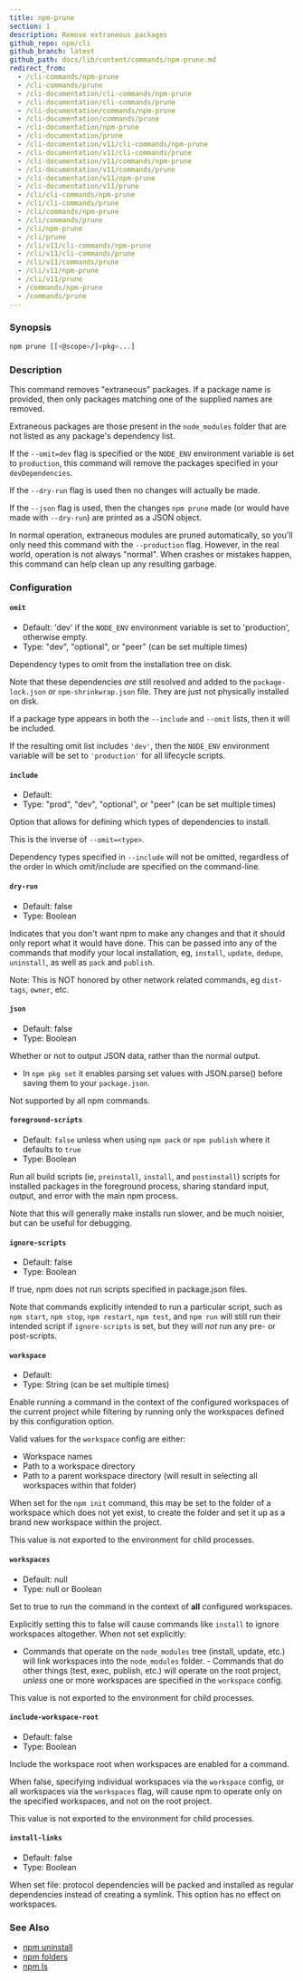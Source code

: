 ```yaml
---
title: npm-prune
section: 1
description: Remove extraneous packages
github_repo: npm/cli
github_branch: latest
github_path: docs/lib/content/commands/npm-prune.md
redirect_from:
  - /cli-commands/npm-prune
  - /cli-commands/prune
  - /cli-documentation/cli-commands/npm-prune
  - /cli-documentation/cli-commands/prune
  - /cli-documentation/commands/npm-prune
  - /cli-documentation/commands/prune
  - /cli-documentation/npm-prune
  - /cli-documentation/prune
  - /cli-documentation/v11/cli-commands/npm-prune
  - /cli-documentation/v11/cli-commands/prune
  - /cli-documentation/v11/commands/npm-prune
  - /cli-documentation/v11/commands/prune
  - /cli-documentation/v11/npm-prune
  - /cli-documentation/v11/prune
  - /cli/cli-commands/npm-prune
  - /cli/cli-commands/prune
  - /cli/commands/npm-prune
  - /cli/commands/prune
  - /cli/npm-prune
  - /cli/prune
  - /cli/v11/cli-commands/npm-prune
  - /cli/v11/cli-commands/prune
  - /cli/v11/commands/prune
  - /cli/v11/npm-prune
  - /cli/v11/prune
  - /commands/npm-prune
  - /commands/prune
---
```


### Synopsis

```bash
npm prune [[<@scope>/]<pkg>...]
```

### Description

This command removes "extraneous" packages. If a package name is provided, then only packages matching one of the supplied names are removed.

Extraneous packages are those present in the `node_modules` folder that are not listed as any package's dependency list.

If the `--omit=dev` flag is specified or the `NODE_ENV` environment variable is set to `production`, this command will remove the packages specified in your `devDependencies`.

If the `--dry-run` flag is used then no changes will actually be made.

If the `--json` flag is used, then the changes `npm prune` made (or would have made with `--dry-run`) are printed as a JSON object.

In normal operation, extraneous modules are pruned automatically, so you'll only need this command with the `--production` flag. However, in the real world, operation is not always "normal". When crashes or mistakes happen, this command can help clean up any resulting garbage.

### Configuration

#### `omit`

- Default: 'dev' if the `NODE_ENV` environment variable is set to 'production', otherwise empty.
- Type: "dev", "optional", or "peer" (can be set multiple times)

Dependency types to omit from the installation tree on disk.

Note that these dependencies _are_ still resolved and added to the `package-lock.json` or `npm-shrinkwrap.json` file. They are just not physically installed on disk.

If a package type appears in both the `--include` and `--omit` lists, then it will be included.

If the resulting omit list includes `'dev'`, then the `NODE_ENV` environment variable will be set to `'production'` for all lifecycle scripts.

#### `include`

- Default:
- Type: "prod", "dev", "optional", or "peer" (can be set multiple times)

Option that allows for defining which types of dependencies to install.

This is the inverse of `--omit=<type>`.

Dependency types specified in `--include` will not be omitted, regardless of the order in which omit/include are specified on the command-line.

#### `dry-run`

- Default: false
- Type: Boolean

Indicates that you don't want npm to make any changes and that it should only report what it would have done. This can be passed into any of the commands that modify your local installation, eg, `install`, `update`, `dedupe`, `uninstall`, as well as `pack` and `publish`.

Note: This is NOT honored by other network related commands, eg `dist-tags`, `owner`, etc.

#### `json`

- Default: false
- Type: Boolean

Whether or not to output JSON data, rather than the normal output.

- In `npm pkg set` it enables parsing set values with JSON.parse() before saving them to your `package.json`.

Not supported by all npm commands.

#### `foreground-scripts`

- Default: `false` unless when using `npm pack` or `npm publish` where it defaults to `true`
- Type: Boolean

Run all build scripts (ie, `preinstall`, `install`, and `postinstall`) scripts for installed packages in the foreground process, sharing standard input, output, and error with the main npm process.

Note that this will generally make installs run slower, and be much noisier, but can be useful for debugging.

#### `ignore-scripts`

- Default: false
- Type: Boolean

If true, npm does not run scripts specified in package.json files.

Note that commands explicitly intended to run a particular script, such as `npm start`, `npm stop`, `npm restart`, `npm test`, and `npm run` will still run their intended script if `ignore-scripts` is set, but they will _not_ run any pre- or post-scripts.

#### `workspace`

- Default:
- Type: String (can be set multiple times)

Enable running a command in the context of the configured workspaces of the current project while filtering by running only the workspaces defined by this configuration option.

Valid values for the `workspace` config are either:

- Workspace names
- Path to a workspace directory
- Path to a parent workspace directory (will result in selecting all workspaces within that folder)

When set for the `npm init` command, this may be set to the folder of a workspace which does not yet exist, to create the folder and set it up as a brand new workspace within the project.

This value is not exported to the environment for child processes.

#### `workspaces`

- Default: null
- Type: null or Boolean

Set to true to run the command in the context of **all** configured workspaces.

Explicitly setting this to false will cause commands like `install` to ignore workspaces altogether. When not set explicitly:

- Commands that operate on the `node_modules` tree (install, update, etc.) will link workspaces into the `node_modules` folder. - Commands that do other things (test, exec, publish, etc.) will operate on the root project, _unless_ one or more workspaces are specified in the `workspace` config.

This value is not exported to the environment for child processes.

#### `include-workspace-root`

- Default: false
- Type: Boolean

Include the workspace root when workspaces are enabled for a command.

When false, specifying individual workspaces via the `workspace` config, or all workspaces via the `workspaces` flag, will cause npm to operate only on the specified workspaces, and not on the root project.

This value is not exported to the environment for child processes.

#### `install-links`

- Default: false
- Type: Boolean

When set file: protocol dependencies will be packed and installed as regular dependencies instead of creating a symlink. This option has no effect on workspaces.

### See Also

- [npm uninstall](/cli/v11/commands/npm-uninstall)
- [npm folders](/cli/v11/configuring-npm/folders)
- [npm ls](/cli/v11/commands/npm-ls)
